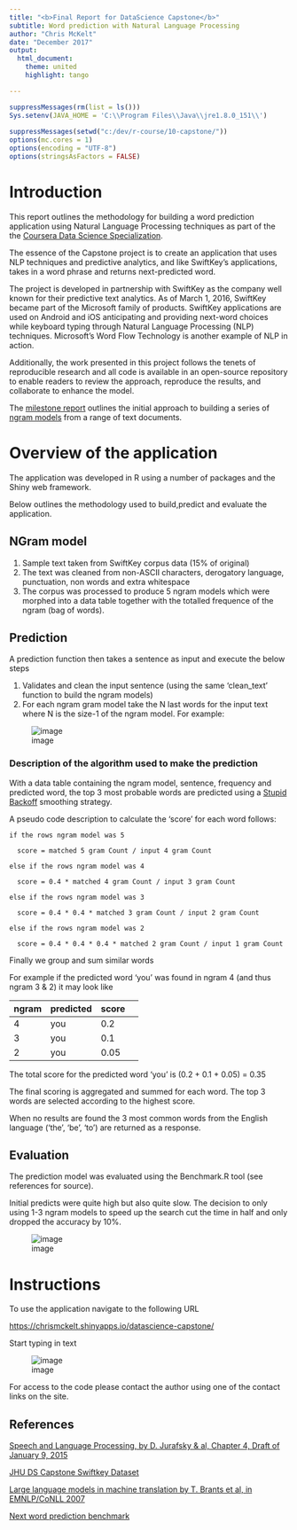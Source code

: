 ```yaml
---
title: "<b>Final Report for DataScience Capstone</b>"
subtitle: Word prediction with Natural Language Processing
author: "Chris McKelt"
date: "December 2017"
output:
  html_document:
    theme: united
    highlight: tango

---
```


```r
suppressMessages(rm(list = ls()))
Sys.setenv(JAVA_HOME = 'C:\\Program Files\\Java\\jre1.8.0_151\\')
 
suppressMessages(setwd("c:/dev/r-course/10-capstone/"))
options(mc.cores = 1)
options(encoding = "UTF-8")
options(stringsAsFactors = FALSE)
```

# Introduction

This report outlines the methodology for building a word prediction application using Natural Language Processing techniques as part of the the <a href="https://www.coursera.org/specializations/jhu-data-science">Coursera Data Science Specialization</a>.

The essence of the Capstone project is to create an application that uses NLP techniques and predictive analytics, and like SwiftKey's applications, takes in a word phrase and returns next-predicted word.

The project is developed in partnership with SwiftKey as the company well known for their predictive text analytics. As of March 1, 2016, SwiftKey became part of the Microsoft family of products. SwiftKey applications are used on Android and iOS anticipating and providing next-word choices while keyboard typing through Natural Language Processing (NLP) techniques. Microsoft's Word Flow Technology is another example of NLP in action.

Additionally, the work presented in this project follows the
tenets of reproducible research and all code is available in an open-source repository to enable readers to review the approach, reproduce the results, and collaborate to enhance the model.

The <a href="http://chrismckelt.github.io/r-course/10-capstone/milestone/milestone-report.html">milestone report</a> outlines the initial approach to building a series of <a href="https://en.wikipedia.org/wiki/N-gram">ngram models</a> from a range of text documents.


# Overview of the application

The application was developed in R using a number of packages and the Shiny web framework.

Below outlines the methodology used to build,predict and evaluate the application.

## NGram model 

1. Sample text taken from SwiftKey corpus data (15% of original)
2. The text was cleaned from non-ASCII characters, derogatory language, punctuation, non words and extra whitespace
3. The corpus was processed to produce 5 ngram models which were morphed into a data table together with the totalled frequence of the ngram (bag of words).

## Prediction 

A prediction function then takes a sentence as input and execute the below steps

1. Validates and clean the input sentence (using the same 'clean_text' function to build the ngram models)
2. For each ngram gram model take the N last words for the input text where N is the size-1 of the ngram model. For example:

![image](https://user-images.githubusercontent.com/662868/33523738-e134d69a-d848-11e7-9868-ed3d2992e81b.png)

###  Description of the algorithm used to make the prediction

With a data table containing the ngram model, sentence, frequency and predicted word, the top 3 most probable words are predicted using a <a href="http://www.aclweb.org/anthology/D07-1090.pdf">Stupid Backoff</a> smoothing strategy.
 
A pseudo code description to calculate the 'score' for each word follows:

    if the rows ngram model was 5

      score = matched 5 gram Count / input 4 gram Count

    else if the rows ngram model was 4

      score = 0.4 * matched 4 gram Count / input 3 gram Count

    else if the rows ngram model was 3

      score = 0.4 * 0.4 * matched 3 gram Count / input 2 gram Count

    else if the rows ngram model was 2

      score = 0.4 * 0.4 * 0.4 * matched 2 gram Count / input 1 gram Count


Finally we group and sum similar words 

For example if the predicted word 'you' was found in ngram 4 (and thus ngram 3 & 2) it may look like

|   ngram | predicted   | score   |    
|---|---|---|---|
|  4 | you  |  0.2 |
|  3 | you  |  0.1 |
|  2 | you  |  0.05 |

The total score for the predicted word 'you' is (0.2 + 0.1 + 0.05) = 0.35

The final scoring is aggregated and summed for each word.  The top 3 words are selected according to the highest score.

When no results are found the 3 most common words from the English language ('the', 'be', 'to') are returned as a response.

## Evaluation

The prediction model was evaluated using the Benchmark.R tool (see references for source).

Initial predicts were quite high but also quite slow.  The decision to only using 1-3 ngram models to speed up the search cut the time in half and only dropped the accuracy by 10%. 

![image](https://user-images.githubusercontent.com/662868/33319651-68536484-d47a-11e7-9fdb-7e5f029235c6.png)

# Instructions 

To use the application navigate to the following URL
 
 <a href="https://chrismckelt.shinyapps.io/datascience-capstone/">https://chrismckelt.shinyapps.io/datascience-capstone/ </a>

Start typing in text 

![image](https://user-images.githubusercontent.com/662868/33524020-99dec59c-d84f-11e7-9efa-eba99d83fadf.png)

For access to the code please contact the author using one of the contact links on the site.

## References

[Speech and Language Processing, by D. Jurafsky &amp; al, Chapter 4, Draft of January 9, 2015](https://web.stanford.edu/~jurafsky/slp3/)

[JHU DS Capstone Swiftkey Dataset](https://d396qusza40orc.cloudfront.net/dsscapstone/dataset/Coursera-SwiftKey.zip)

[Large language models in machine translation by T. Brants et al, in EMNLP/CoNLL 2007](http://www.aclweb.org/anthology/D07-1090.pdf)

[Next word prediction benchmark](https://github.com/hfoffani/dsci-benchmark)